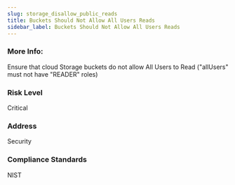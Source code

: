 ```yaml
---
slug: storage_disallow_public_reads
title: Buckets Should Not Allow All Users Reads
sidebar_label: Buckets Should Not Allow All Users Reads
---
```


### More Info:

Ensure that cloud Storage buckets do not allow All Users to Read ("allUsers" must not have "READER" roles)

### Risk Level

Critical

### Address

Security

### Compliance Standards

NIST

